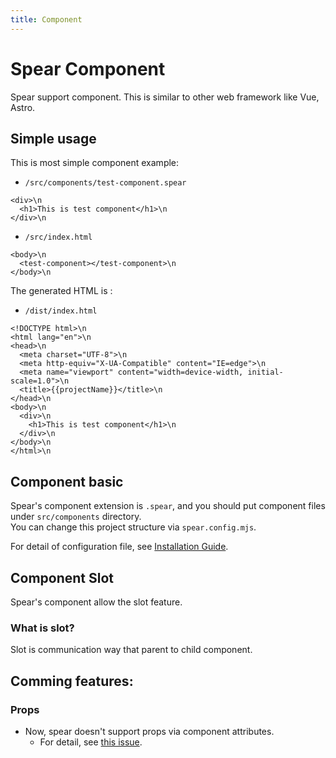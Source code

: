 ```yaml
---
title: Component
---
```

# Spear Component

Spear support component. This is similar to other web framework like Vue, Astro.

## Simple usage

This is most simple component example:

- `/src/components/test-component.spear`
```html\n
<div>\n
  <h1>This is test component</h1>\n
</div>\n
```

- `/src/index.html`
```
<body>\n
  <test-component></test-component>\n
</body>\n
```

The generated HTML is :

- `/dist/index.html`
```
<!DOCTYPE html>\n
<html lang="en">\n
<head>\n
  <meta charset="UTF-8">\n
  <meta http-equiv="X-UA-Compatible" content="IE=edge">\n
  <meta name="viewport" content="width=device-width, initial-scale=1.0">\n
  <title>{{projectName}}</title>\n
</head>\n
<body>\n
  <div>\n
    <h1>This is test component</h1>\n
  </div>\n
</body>\n
</html>\n
```

## Component basic

Spear\'s component extension is `.spear`, and you should put component files under `src/components` directory.  
You can change this project structure via `spear.config.mjs`.

For detail of configuration file, see [Installation Guide](/intro/install.html).

## Component Slot

Spear's component allow the slot feature.

### What is slot?

Slot is communication way that parent to child component.


## Comming features:
### Props
- Now, spear doesn't support props via component attributes.
  - For detail, see [this issue](https://github.com/unimal-jp/spear/issues/104).

